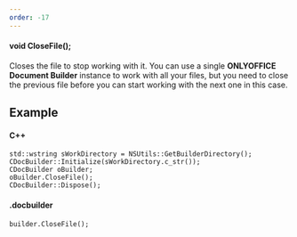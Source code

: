 ```yaml
---
order: -17
---
```

#### void CloseFile();

Closes the file to stop working with it. You can use a single **ONLYOFFICE Document Builder** instance to work with all your files, but you need to close the previous file before you can start working with the next one in this case.

## Example

#### C++

```
std::wstring sWorkDirectory = NSUtils::GetBuilderDirectory();
CDocBuilder::Initialize(sWorkDirectory.c_str());
CDocBuilder oBuilder;
oBuilder.CloseFile();
CDocBuilder::Dispose();
```

#### .docbuilder

```
builder.CloseFile();
```
